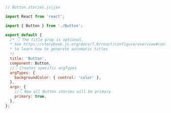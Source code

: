 ```js
// Button.stories.js|jsx

import React from 'react';

import { Button } from './Button';

export default {
  /* 👇 The title prop is optional.
  * See https://storybook.js.org/docs/7.0/react/configure/overview#configure-story-loading
  * to learn how to generate automatic titles
  */
  title: 'Button',
  component: Button,
  //👇 Creates specific argTypes
  argTypes: {
    backgroundColor: { control: 'color' },
  },
  args: {
    //👇 Now all Button stories will be primary.
    primary: true,
  },
};
```
